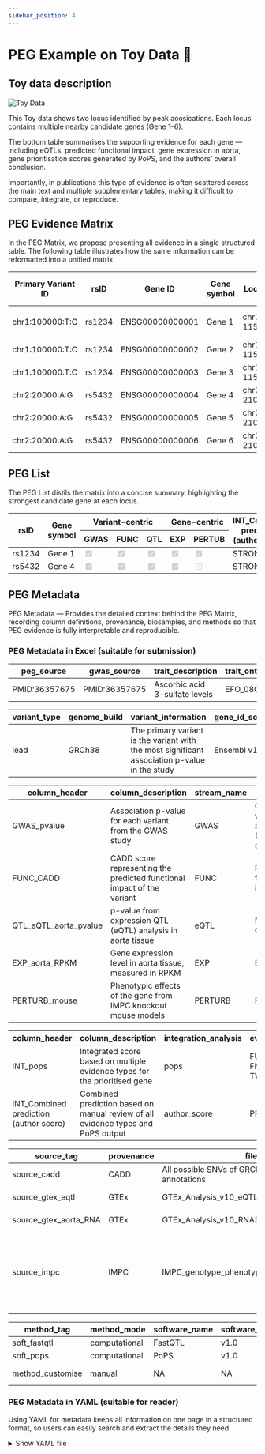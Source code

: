 ```yaml
---
sidebar_position: 4
---
```

# PEG Example on Toy Data 🎠 

## Toy data description
![Toy Data](./img/example-data.png)

This Toy data shows two locus identified by peak aoosications. Each locus contains multiple nearby candidate genes (Gene 1–6).

The bottom table summarises the supporting evidence for each gene — including eQTLs, predicted functional impact, gene expression in aorta, gene prioritisation scores generated by PoPS, and the authors’ overall conclusion.

Importantly, in publications this type of evidence is often scattered across the main text and multiple supplementary tables, making it difficult to compare, integrate, or reproduce.

## PEG Evidence Matrix

In the PEG Matrix, we propose presenting all evidence in a single structured table. The following table illustrates how the same information can be reformatted into a unified matrix.

<table class="peg-schema">
  <thead>
    <tr>
      <th class="center vc-group">Primary Variant ID</th>
      <th class="center vc-group">rsID</th>
      <th class="center gc-group">Gene ID</th>
      <th class="center gc-group">Gene symbol</th>
      <th class="center lo-group">Locus range</th>
      <th class="center lo-group">Locus ID</th>
      <th class="center vc-group">GWAS_pvalue</th>
      <th class="center vc-group">FUNC_CADD</th>
      <th class="center vc-group">QTL_eQTL_aorta_pvalue</th>
      <th class="center gc-group">EXP_aorta_RPKM</th>
      <th class="center gc-group">PERTURB_mouse</th>
      <th class="center int-group">INT_pops</th>
      <th class="center int-group">INT_Combined prediction (author score)</th>
    </tr>
  </thead>
  <tbody>
    <tr>
      <td>chr1:100000:T:C</td>
      <td>rs1234</td>
      <td>ENSG00000000001</td>
      <td>Gene 1</td>
      <td>chr1:99500-115000</td>
      <td>rs1234</td>
      <td>4.00E-09</td>
      <td>18.2</td>
      <td>7.00E-07</td>
      <td>8.7</td>
      <td>enlarged heart &#124; increased heart weight</td>
      <td>10</td>
      <td><b>STRONG</b></td>
    </tr>
    <tr>
      <td>chr1:100000:T:C</td>
      <td>rs1234</td>
      <td>ENSG00000000002</td>
      <td>Gene 2</td>
      <td>chr1:99500-115000</td>
      <td>rs1234</td>
      <td>4.00E-09</td>
      <td>3.45</td>
      <td>0.01</td>
      <td>NA</td>
      <td>NA</td>
      <td>3</td>
      <td>WEAK</td>
    </tr>
    <tr>
      <td>chr1:100000:T:C</td>
      <td>rs1234</td>
      <td>ENSG00000000003</td>
      <td>Gene 3</td>
      <td>chr1:99500-115000</td>
      <td>rs1234</td>
      <td>4.00E-09</td>
      <td>6.4</td>
      <td>0.05</td>
      <td>NA</td>
      <td>NA</td>
      <td>1</td>
      <td>WEAK</td>
    </tr>
    <tr>
      <td>chr2:20000:A:G</td>
      <td>rs5432</td>
      <td>ENSG00000000004</td>
      <td>Gene 4</td>
      <td>chr2:19000-21000</td>
      <td>rs5432</td>
      <td>3.00E-08</td>
      <td>15.62</td>
      <td>8.00E-05</td>
      <td>1.3</td>
      <td>NA</td>
      <td>7</td>
      <td>MODERATE</td>
    </tr>
    <tr>
      <td>chr2:20000:A:G</td>
      <td>rs5432</td>
      <td>ENSG00000000005</td>
      <td>Gene 5</td>
      <td>chr2:19000-21000</td>
      <td>rs5432</td>
      <td>3.00E-08</td>
      <td>2.13</td>
      <td>0.2</td>
      <td>NA</td>
      <td>NA</td>
      <td>5</td>
      <td>WEAK</td>
    </tr>
    <tr>
      <td>chr2:20000:A:G</td>
      <td>rs5432</td>
      <td>ENSG00000000006</td>
      <td>Gene 6</td>
      <td>chr2:19000-21000</td>
      <td>rs5432</td>
      <td>3.00E-08</td>
      <td>4.4</td>
      <td>0.05</td>
      <td>NA</td>
      <td>NA</td>
      <td>4</td>
      <td>WEAK</td>
    </tr>
  </tbody>
</table>


## PEG List

The PEG List distils the matrix into a concise summary, highlighting the strongest candidate gene at each locus.

<table class="peg-schema">
  <thead>
    <tr>
      <th rowspan="2">rsID</th>
      <th rowspan="2">Gene symbol</th>
      <th class="center vc-group" colspan="3">Variant-centric</th>
      <th class="center gc-group" colspan="2">Gene-centric</th>
      <th rowspan="2">INT_Combined prediction <br/> (author score)</th>
    </tr>
    <tr>
      <th class="center">GWAS</th>
      <th class="center">FUNC</th>
      <th class="center">QTL</th>
      <th class="center">EXP</th>
      <th class="center">PERTUB</th>
    </tr>
  </thead>
  <tbody>
    <tr>
      <td class="fmt">rs1234</td>
      <td>Gene 1</td>
      <td class="chk"><input type="checkbox" checked disabled aria-label="GWAS present" /></td>
      <td class="chk"><input type="checkbox" checked disabled aria-label="FUNC present" /></td>
      <td class="chk"><input type="checkbox" checked disabled aria-label="QTL present" /></td>
      <td class="chk"><input type="checkbox" checked disabled aria-label="EXP present" /></td>
      <td class="chk"><input type="checkbox" checked disabled aria-label="PERTUB present" /></td>
      <td class="fmt">STRONG</td>
    </tr>
    <tr>
      <td class="fmt">rs5432</td>
      <td>Gene 4</td>
      <td class="chk"><input type="checkbox" checked disabled aria-label="GWAS present" /></td>
      <td class="chk"><input type="checkbox" checked disabled aria-label="FUNC present" /></td>
      <td class="chk"><input type="checkbox" checked disabled aria-label="QTL present" /></td>
      <td class="chk"><input type="checkbox" checked disabled aria-label="EXP present" /></td>
      <td class="chk"><input type="checkbox" disabled aria-label="PERTUB present" /></td>
      <td class="fmt">STRONG</td>
    </tr>
  </tbody>
</table>

## PEG Metadata

PEG Metadata — Provides the detailed context behind the PEG Matrix, recording column definitions, provenance, biosamples, and methods so that PEG evidence is fully interpretable and reproducible.

### PEG Metadata in Excel (suitable for submission)

<Tabs groupid="data">
  <TabItem value="desc" label="📂 Dataset description" default>
    <table class="peg-schema">
      <thead>
        <tr>
          <th>peg_source</th>
          <th>gwas_source</th>
          <th>trait_description</th>
          <th>trait_ontology_id</th>
          <th>sample_description</th>
          <th>sample_size</th>
          <th>case_control_study</th>
          <th>sample_ancestry</th>
          <th>sample_ancestry_label</th>
        </tr>
      </thead>
      <tbody>
        <tr>
          <td class="ex">PMID:36357675</td>
          <td class="ex">PMID:36357675</td>
          <td class="ex">Ascorbic acid 3-sulfate levels</td>
          <td class="ex">EFO_0800173</td>
          <td class="ex">6,136 Finnish ancestry individuals</td>
          <td class="ex">6136</td>
          <td class="ex">False</td>
          <td class="ex">Finland</td>
          <td class="ex">European</td>
        </tr>
      </tbody>
    </table>
  </TabItem>

  <TabItem value="identifier" label="🧬 Genomic Identifier tab">
    <table class="peg-schema">
      <thead>
        <tr>
          <th>variant_type</th>
          <th>genome_build</th>
          <th>variant_information</th>
          <th>gene_id_source_version</th>
          <th>gene_symbol_source_version</th>
          <th>info</th>
          <th>locus_type</th>
          <th>locus_id</th>
          <th>locus_info</th>
        </tr>
      </thead>
      <tbody>
        <tr>
          <td>lead</td>
          <td>GRCh38</td>
          <td>The primary variant is the variant with the most significant association p-value in the study</td>
          <td>Ensembl v109</td>
          <td>HGNC 2025-07-30</td>
          <td>NA</td>
          <td>LD</td>
          <td>Lead SNP</td>
          <td>NA</td>
        </tr>
      </tbody>
    </table>
  </TabItem>
  
  <TabItem value="evidence" label="🔎 Evidence tab">
    <table class="peg-schema">
      <thead>
        <tr>
          <th>column_header</th>
          <th>column_description</th>
          <th>stream_name</th>
          <th>category</th>
          <th>category_abbreviation</th>
          <th>class</th>
          <th>source_tag</th>
          <th>method_tag</th>
          <th>threshold</th>
          <th>notes</th>
        </tr>
      </thead>
      <tbody>
        <tr>
          <td>GWAS_pvalue</td>
          <td>Association p-value for each variant from the GWAS study</td>
          <td>GWAS</td>
          <td>Genome-wide association (GWAS) signal</td>
          <td>GWAS</td>
          <td>variant-centric</td>
          <td>NA</td>
          <td>NA</td>
          <td>NA</td>
          <td>NA</td>
        </tr>
        <tr>
          <td>FUNC_CADD</td>
          <td>CADD score representing the predicted functional impact of the variant</td>
          <td>FUNC</td>
          <td>Predicted functional impact</td>
          <td>FUNC</td>
          <td>variant-centric</td>
          <td>source_cadd</td>
          <td>NA</td>
          <td>NA</td>
          <td>NA</td>
        </tr>
        <tr>
          <td>QTL_eQTL_aorta_pvalue</td>
          <td>p-value from expression QTL (eQTL) analysis in aorta tissue</td>
          <td>eQTL</td>
          <td>Molecular QTL</td>
          <td>QTL</td>
          <td>variant-centric</td>
          <td>source_gtex_aorta_qtl</td>
          <td>soft_fastqtl</td>
          <td>qvalue &lt; 0.05</td>
          <td>NA</td>
        </tr>
        <tr>
          <td>EXP_aorta_RPKM</td>
          <td>Gene expression level in aorta tissue, measured in RPKM</td>
          <td>EXP</td>
          <td>Expression</td>
          <td>EXP</td>
          <td>gene-centric</td>
          <td>source_gtex_aorta_rna</td>
          <td>NA</td>
          <td>NA</td>
          <td>NA</td>
        </tr>
        <tr>
          <td>PERTURB_mouse</td>
          <td>Phenotypic effects of the gene from IMPC knockout mouse models</td>
          <td>PERTURB</td>
          <td>Perturbation</td>
          <td>PERTURB</td>
          <td>gene-centric</td>
          <td>source_impc</td>
          <td>NA</td>
          <td>NA</td>
          <td>NA</td>
        </tr>
      </tbody>
    </table>
  </TabItem>

  <TabItem value="integration" label="🔗 Integration tab">
    <table class="peg-schema">
      <thead>
        <tr>
          <th>column_header</th>
          <th>column_description</th>
          <th>integration_analysis</th>
          <th>evidence_stream_name</th>
          <th>integrated_analysis_name</th>
          <th>method_tag</th>
          <th>threshold</th>
          <th>notes</th>
        </tr>
      </thead>
      <tbody>
        <tr>
          <td>INT_pops</td>
          <td>Integrated score based on multiple evidence types for the prioritised gene</td>
          <td>pops</td>
          <td>FUNC | eQTL | pQTL | FM | 3D | PHEWAS | TWAS</td>
          <td>NA</td>
          <td>soft_pops</td>
          <td>score &gt; 3</td>
          <td>NA</td>
        </tr>
        <tr>
          <td>INT_Combined prediction (author score)</td>
          <td>Combined prediction based on manual review of all evidence types and PoPS output</td>
          <td>author_score</td>
          <td>PROX | REG | LIT | PoPS</td>
          <td>pops</td>
          <td>method_customised</td>
          <td>NA</td>
          <td>NA</td>
        </tr>
      </tbody>
    </table>
  </TabItem>  
</Tabs>

<Tabs groupid="reference">
  <TabItem value="source" label="📚 Source tab">
    <div className="table-scroll-y">
    <table className="peg-schema">
      <thead>
        <tr>
          <th>source_tag</th>
          <th>provenance</th>
          <th>file_name</th>
          <th>version</th>
          <th>url</th>
          <th>accesstion</th>
          <th>doi</th>
          <th>tissue</th>
          <th>sample_origin</th>
          <th>cell_type</th>
          <th>cell_line</th>
          <th>disease</th>
          <th>life_stage</th>
          <th>treatment</th>
          <th>sex</th>
          <th>age</th>
          <th>species</th>
          <th>description</th>
        </tr>
      </thead>
      <tbody>
        <tr>
          <td>source_cadd</td>
          <td>CADD</td>
          <td class="break">All possible SNVs of GRCh38/hg38 incl. all annotations</td>
          <td>v1.7</td>
          <td><a href="https://kircherlab.bihealth.org/download/CADD/v1.7/GRCh38/whole_genome_SNVs.tsv.gz">link</a></td>
          <td>NA</td>
          <td>NA</td>
          <td>NA</td>
          <td>NA</td>
          <td>NA</td>
          <td>NA</td>
          <td>NA</td>
          <td>NA</td>
          <td>NA</td>
          <td>NA</td>
          <td>NA</td>
          <td>NA</td>
          <td>NA</td>
        </tr>
        <tr>
          <td>source_gtex_eqtl</td>
          <td>GTEx</td>
          <td class="break">GTEx_Analysis_v10_eQTL.tar</td>
          <td>v10</td>
          <td><a href="https://storage.googleapis.com/adult-gtex/bulk-qtl/v10/single-tissue-cis-qtl/GTEx_Analysis_v10_eQTL.tar">link</a></td>
          <td>NA</td>
          <td>NA</td>
          <td>aorta</td>
          <td>primary tissue</td>
          <td>NA</td>
          <td>NA</td>
          <td>healthy</td>
          <td>adult</td>
          <td>None</td>
          <td>mixed</td>
          <td>mixed</td>
          <td>Homo sapiens</td>
          <td>
             <details>
               <summary>Bulk aorta tissue</summary><p>Samples from healthy adult human donors in GTEx v10.  Used for eQTL discovery. Donors aged ~20–70 years, male and female.</p>
            </details>
          </td>
        </tr>
        <tr>
          <td>source_gtex_aorta_RNA</td>
          <td>GTEx</td>
          <td class="break">GTEx_Analysis_v10_RNASeQCv2.4.2_gene_tpm.gct.gz</td>
          <td>v10</td>
          <td><a href="https://storage.googleapis.com/adult-gtex/bulk-gex/v10/rna-seq/GTEx_Analysis_v10_RNASeQCv2.4.2_gene_tpm.gct.gz">link</a></td>
          <td>NA</td>
          <td>NA</td>
          <td>aorta</td>
          <td>primary tissue</td>
          <td>NA</td>
          <td>NA</td>
          <td>healthy</td>
          <td>adult</td>
          <td>None</td>
          <td>mixed</td>
          <td>mixed</td>
          <td>Homo sapiens</td>
          <td>
             <details>
               <summary>Bulk aorta tissue</summary><p>samples (GTEx v10) from healthy postmortem adult human donors in GTEx v10. Used for RNA expression profiling. Donors aged ~20–70 years, male and female. </p>
             </details>
          </td>
        </tr>
        <tr>
          <td>source_impc</td>
          <td>IMPC</td>
          <td class="break">IMPC_genotype_phenotype.csv.gz</td>
          <td>23</td>
          <td><a href="https://ftp.ebi.ac.uk/pub/databases/impc/all-data-releases/release-01.0/csv/">link</a></td>
          <td>NA</td>
          <td>NA</td>
          <td>multiple</td>
          <td>IMPC mouse knockout models</td>
          <td>NA</td>
          <td>NA</td>
          <td>NA</td>
          <td>mixed</td>
          <td>gene knockout</td>
          <td>mixed</td>
          <td>mixed</td>
          <td>Mus musculus</td>
          <td>Mice with single-gene knockouts generated by the IMPC project.</td>
        </tr>
      </tbody>
    </table>
    </div>
  </TabItem>

  <TabItem value="method" label="⚙️ Method tab">
    <table class="peg-schema">
      <thead>
        <tr>
          <th>method_tag</th>
          <th>method_mode</th>
          <th>software_name</th>
          <th>software_version</th>
          <th>software_url</th>
          <th>software_doi</th>
          <th>method_description</th>
        </tr>
      </thead>
      <tbody>
        <tr>
          <td>soft_fastqtl</td>
          <td>computational</td>
          <td>FastQTL</td>
          <td>v1.0</td>
          <td><a href="https://github.com/francois-a/fastqtl">link</a></td>
          <td>10.1093/BIOINFORMATICS/BTV722</td>
          <td>NA</td>
        </tr>
        <tr>
          <td>soft_pops</td>
          <td>computational</td>
          <td>PoPS</td>
          <td>v1.0</td>
          <td><a href="https://github.com/FinucaneLab/pops">link</a></td>
          <td>10.1038/s41588-023-01443-6</td>
          <td>NA</td>
        </tr>
        <tr>
          <td>method_customise</td>
          <td>manual</td>
          <td>NA</td>
          <td>NA</td>
          <td>NA</td>
          <td>NA</td>
          <td>
            <details>
               <summary>An integrated prediction</summary>
               <p>derived from expert review of all evidence types together with PoPS output. The strength of support for a gene is classified as <b>weak</b>, <b>medium</b>, or <b>strong</b> based on professional judgement:<br/>
               • <b>Weak</b> — variant-centric evidence does not support the gene.<br/>
               • <b>Medium</b> — variant-centric evidence supports the gene, but gene-centric evidence is lacking.<br/>
               • <b>Strong</b> — both variant-centric and gene-centric evidence show consistent positive support for the gene.</p>
            </details>
          </td>
        </tr>
      </tbody>
    </table>
  </TabItem>
</Tabs> 


### PEG Metadata in YAML (suitable for reader)
Using YAML for metadata keeps all information on one page in a structured format, so users can easily search and extract the details they need


<details>
  <summary>Show YAML file</summary>
  <BrowserOnly>
    {() => {
      const React = require('react');
      const useBaseUrl = require('@docusaurus/useBaseUrl').default;
      // 1) File must live at: <repo>/static/samples/peg_metadata.yaml
      //    It will be served at: <baseUrl>/samples/peg_metadata.yaml
      const url = useBaseUrl('/samples/peg_metadata.yaml');
      const [text, setText] = React.useState('Loading…');
      React.useEffect(() => {
        // 2) Cache-bust to avoid stale content during dev or Pages CDN
        const bust = url + (url.includes('?') ? '&' : '?') + 'v=' + Date.now();
        fetch(bust)
          .then((r) => (r.ok ? r.text() : Promise.reject(r.status)))
          .then(setText)
          .catch(() => setText('Failed to load YAML'));
      }, [url]);
      return (
        <>
          <p style={{margin: '0 0 6px 0'}}>
            Source:&nbsp;
            <a href={url} target="_blank" rel="noopener noreferrer">{url}</a>
          </p>
          <CodeBlock language="yaml" title="peg_metadata.yaml">
            {text}
          </CodeBlock>
        </>
      );
    }}
  </BrowserOnly>
</details>
